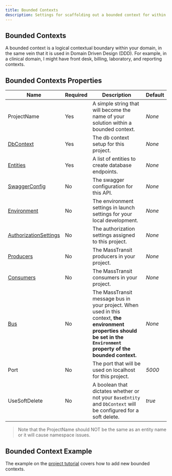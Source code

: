 ```yaml
---
title: Bounded Contexts
description: Settings for scaffolding out a bounded context for within your domain project.
---
```


## Bounded Contexts

A bounded context is a logical contextual boundary within your domain, in the same vein that it is used in Domain Driven Design (DDD). For example, in
a clinical domain, I might have front desk, billing, laboratory, and reporting contexts.

## Bounded Contexts Properties

| Name                                                  | Required | Description                                                                                                                                                                | Default |
| ----------------------------------------------------- | -------- | -------------------------------------------------------------------------------------------------------------------------------------------------------------------------- | ------- |
| ProjectName                                           | Yes      | A simple string that will become the name of your solution within a bounded context.                                                                                       | _None_  |
| [DbContext](/docs/db-context)                         | Yes      | The db context setup for this project.                                                                                                                                     | _None_  |
| [Entities](/docs/entities)                            | Yes      | A list of entities to create database endpoints.                                                                                                                           | _None_  |
| [SwaggerConfig](/docs/swagger)                        | No       | The swagger configuration for this API.                                                                                                                                    | _None_  |
| [Environment](/docs/environment)                      | No       | The environment settings in launch settings for your local development.                                                                                                    | _None_  |
| [AuthorizationSettings](/docs/authorization-settings) | No       | The authorization settings assigned to this project.                                                                                                                       | _None_  |
| [Producers](/docs/producer-template)                  | No       | The MassTransit producers in your project.                                                                                                                                 | _None_  |
| [Consumers](/docs/consumer-template)                  | No       | The MassTransit consumers in your project.                                                                                                                                 | _None_  |
| [Bus](/docs/bus-template)                             | No       | The MassTransit message bus in your project. When used in this context, **the environment properties should be set in the `Environment` property of the bounded context.** | _None_  |
| Port                                                  | No       | The port that will be used on localhost for this project.                                                                                                                  | _5000_  |
| UseSoftDelete                                         | No       | A boolean that dictates whether or not your `BaseEntity` and `DbContext` will be configured for a soft delete.                                                             | _true_  |

> Note that the ProjectName should NOT be the same as an entity name or it will cause namespace issues.

## Bounded Context Example

The example on the [project tutorial](/docs/tutorial#adding-a-new-bounded-context) covers how to add new bounded contexts.
